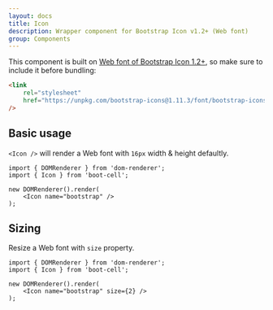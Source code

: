 ```yaml
---
layout: docs
title: Icon
description: Wrapper component for Bootstrap Icon v1.2+ (Web font)
group: Components
---
```




This component is built on [Web font of Bootstrap Icon 1.2+][1], so make sure to include it before bundling:

```HTML
<link
    rel="stylesheet"
    href="https://unpkg.com/bootstrap-icons@1.11.3/font/bootstrap-icons.css"
/>
```

## Basic usage

`<Icon />` will render a Web font with `16px` width & height defaultly.

<Example>
    <Icon name="bootstrap" />
</Example>

```TSX
import { DOMRenderer } from 'dom-renderer';
import { Icon } from 'boot-cell';

new DOMRenderer().render(
    <Icon name="bootstrap" />
);
```

## Sizing

Resize a Web font with `size` property.

<Example>
    <Icon name="bootstrap" size={2} />
</Example>

```TSX
import { DOMRenderer } from 'dom-renderer';
import { Icon } from 'boot-cell';

new DOMRenderer().render(
    <Icon name="bootstrap" size={2} />
);
```

[1]: https://icons.getbootstrap.com/#icon-font
